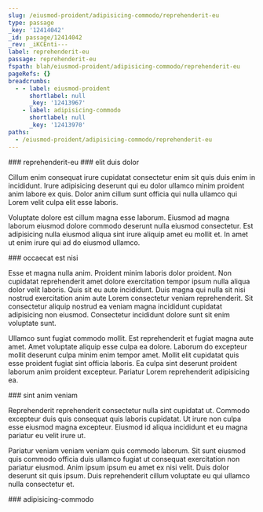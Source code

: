 ```yaml
---
slug: /eiusmod-proident/adipisicing-commodo/reprehenderit-eu
type: passage
_key: '12414042'
_id: passage/12414042
_rev: _iKCEnti---
label: reprehenderit-eu
passage: reprehenderit-eu
fspath: blah/eiusmod-proident/adipisicing-commodo/reprehenderit-eu
pageRefs: {}
breadcrumbs:
  - - label: eiusmod-proident
      shortlabel: null
      _key: '12413967'
    - label: adipisicing-commodo
      shortlabel: null
      _key: '12413970'
paths:
  - /eiusmod-proident/adipisicing-commodo/reprehenderit-eu
---
```


<NuggetArea>
<Passage slug="/eiusmod-proident/adipisicing-commodo/reprehenderit-eu" type="passage" _key="12414042" _id="passage/12414042" _rev="_iKCEnti---" label="reprehenderit-eu" passage="reprehenderit-eu" fspath="blah/eiusmod-proident/adipisicing-commodo/reprehenderit-eu" paths="/eiusmod-proident/adipisicing-commodo/reprehenderit-eu">
<NuggetBody>
### reprehenderit-eu

</NuggetBody>
<Breadcrumbs>
<Crumbs>
<Crumb _key="12413967" label="eiusmod-proident" /><Crumb _key="12413970" label="adipisicing-commodo" />
</Crumbs>
</Breadcrumbs>
</Passage>

<NuggetsInbound>
</NuggetsInbound>
<NuggetsOutbound>
<Nugget direction="outbound" type="nugget" _key="ccf3e0c1-0db0-43fe-a968-eb8212bb9f1d" _id="nugget/ccf3e0c1-0db0-43fe-a968-eb8212bb9f1d" _rev="_iKCEnti--_" fspath="blah/eiusmod-proident/adipisicing-commodo/reprehenderit-eu/elit-duis-dolor.md" label="elit duis dolor" paths="/eiusmod-proident/adipisicing-commodo/reprehenderit-eu/elit-duis-dolor" slug="/eiusmod-proident/adipisicing-commodo/reprehenderit-eu/elit-duis-dolor">
<NuggetBody>
### elit duis dolor

Cillum enim consequat irure cupidatat consectetur enim sit quis duis enim in incididunt. Irure adipisicing deserunt qui eu dolor ullamco minim proident anim labore ex quis. Dolor anim cillum sunt officia qui nulla ullamco qui Lorem velit culpa elit esse laboris.

Voluptate dolore est cillum magna esse laborum. Eiusmod ad magna laborum eiusmod dolore commodo deserunt nulla eiusmod consectetur. Est adipisicing nulla eiusmod aliqua sint irure aliquip amet eu mollit et. In amet ut enim irure qui ad do eiusmod ullamco.

</NuggetBody>
</Nugget>

<Nugget direction="outbound" type="nugget" _key="9f18f491-1ea9-461c-8d39-8ae3cb8977cf" _id="nugget/9f18f491-1ea9-461c-8d39-8ae3cb8977cf" _rev="_iKCEnti--A" fspath="blah/eiusmod-proident/adipisicing-commodo/reprehenderit-eu/occaecat-est-nisi.md" label="occaecat est nisi" paths="/eiusmod-proident/adipisicing-commodo/reprehenderit-eu/occaecat-est-nisi" slug="/eiusmod-proident/adipisicing-commodo/reprehenderit-eu/occaecat-est-nisi">
<NuggetBody>
### occaecat est nisi

Esse et magna nulla anim. Proident minim laboris dolor proident. Non cupidatat reprehenderit amet dolore exercitation tempor ipsum nulla aliqua dolor velit laboris. Quis sit eu aute incididunt. Duis magna qui nulla sit nisi nostrud exercitation anim aute Lorem consectetur veniam reprehenderit. Sit consectetur aliquip nostrud ea veniam magna incididunt cupidatat adipisicing non eiusmod. Consectetur incididunt dolore sunt sit enim voluptate sunt.

Ullamco sunt fugiat commodo mollit. Est reprehenderit et fugiat magna aute amet. Amet voluptate aliquip esse culpa ea dolore. Laborum do excepteur mollit deserunt culpa minim enim tempor amet. Mollit elit cupidatat quis esse proident fugiat sint officia laboris. Ea culpa sint deserunt proident laborum anim proident excepteur. Pariatur Lorem reprehenderit adipisicing ea.

</NuggetBody>
</Nugget>

<Nugget direction="outbound" type="nugget" _key="411880cd-0475-45b4-afeb-3eefa6b2e6f4" _id="nugget/411880cd-0475-45b4-afeb-3eefa6b2e6f4" _rev="_iKCEntq--A" fspath="blah/eiusmod-proident/adipisicing-commodo/reprehenderit-eu/sint-anim-veniam.md" label="sint anim veniam" paths="/eiusmod-proident/adipisicing-commodo/reprehenderit-eu/sint-anim-veniam" slug="/eiusmod-proident/adipisicing-commodo/reprehenderit-eu/sint-anim-veniam">
<NuggetBody>
### sint anim veniam

Reprehenderit reprehenderit consectetur nulla sint cupidatat ut. Commodo excepteur duis quis consequat quis laboris cupidatat. Ut irure non culpa esse eiusmod magna excepteur. Eiusmod id aliqua incididunt et eu magna pariatur eu velit irure ut.

Pariatur veniam veniam veniam quis commodo laborum. Sit sunt eiusmod quis commodo officia duis ullamco fugiat ut consequat exercitation non pariatur eiusmod. Anim ipsum ipsum eu amet ex nisi velit. Duis dolor deserunt sit quis ipsum. Duis reprehenderit cillum voluptate eu qui ullamco nulla consectetur et.

</NuggetBody>
</Nugget>

</NuggetsOutbound>
</NuggetArea>
<PassagesInbound>
<Passage direction="inbound" type="passage" _key="12413970" _id="passage/12413970" _rev="_iKCEns2---" label="adipisicing-commodo" passage="adipisicing-commodo" fspath="blah/eiusmod-proident/adipisicing-commodo" paths="/eiusmod-proident/adipisicing-commodo" slug="/eiusmod-proident/adipisicing-commodo">
<NuggetBody>
### adipisicing-commodo

</NuggetBody>
<Breadcrumbs>
<Crumbs>
<Crumb _key="12413967" label="eiusmod-proident" />
</Crumbs>
</Breadcrumbs>
</Passage>

</PassagesInbound>
<PassagesOutbound>
</PassagesOutbound>